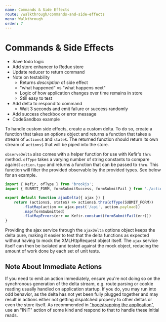 ```yaml
---
name: Commands & Side Effects
route: /walkthrough/commands-and-side-effects
menu: Walkthrough
order: 7
---
```


# Commands & Side Effects

- Save todo logic
- Add store enhancer to Redux store
- Update reducer to return command
- Note on testability
    - Returns _description_ of side effect
    - "what happened" vs "what happens next"
    - Logic of how application changes over time remains in store
    - Still easy to test
- Add delta to respond to command
    - Wait 3 seconds and emit failure or success randomly
- Add success checkbox or error message
- CodeSandbox example

To handle custom side effects, create a custom delta. To do so, create a function that takes an options object and returns a function that takes a stream of `actions$` and `state$`. The returned function should return its own stream of `actions$` that will be piped into the store.

`observeDelta` also comes with a helper function for use with Kefir's `thru` method. `ofType` takes a varying number of string constants to compare against `action.type` and returns a function that can be passed to `thru`. This function will filter the provided observable by the provided types. See below for an example.

```js
import { Kefir, ofType } from 'brookjs';
import { SUBMIT_FORM, formSubmitSuccess, formSubmitFail } from './actions';

export default function ajaxDelta({ ajax }) {
    return (actions$, state$) => actions$.thru(ofType(SUBMIT_FORM))
        .flatMap(action => ajax.post('/api', action.payload))
        .map(formSubmitted)
        .flatMapErrors(err => Kefir.constant(formSubmitFail(err)))
}
```

Providing the ajax service through the `ajaxDelta` options object keeps the delta pure, making it easier to test that the delta functions as expected without having to mock the XMLHttpRequest object itself. The `ajax` service itself can then be isolated and tested against the mock object, reducing the amount of work done by each set of unit tests.

## Note About Immediate Actions

If you need to emit an action immediately, ensure you're not doing so on the synchronous generation of the delta stream, e.g. route parsing or cookie reading usually handled on application startup. If you do, you may run into odd behavior, as the delta has not yet been fully plugged together and may result in actions either not getting dispatched properly to other deltas or even the store itself. As recommended in ["bootstrapping the application"][bootstrapping], use an "INIT" action of some kind and respond to that to handle these initial reads.

  [red-obs]: https://redux-observable.js.org/docs/basics/Epics.html
  [bootstrapping]: bootstrapping-the-application.html

